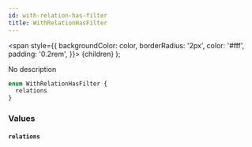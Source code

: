 ```yaml
---
id: with-relation-has-filter
title: WithRelationHasFilter
---
```


<span
style={{
      backgroundColor: color,
      borderRadius: '2px',
      color: '#fff',
      padding: '0.2rem',
    }}>
{children}
</span>
);

No description

```graphql
enum WithRelationHasFilter {
  relations
}
```

### Values

#### `relations`
